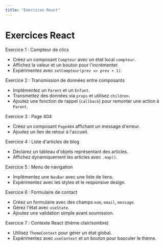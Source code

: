 ```yaml
---
title: "Exercices React"
---
```


# Exercices React

Exercice 1 : Compteur de clics
- Créez un composant `Compteur` avec un état local `compteur`.
- Affichez la valeur et un bouton pour l'incrémenter.
- Expérimentez avec `setCompteur(prev => prev + 1)`.

Exercice 2 : Transmission de données entre composants
- Implémentez un `Parent` et un `Enfant`.
- Transmettez des données via `props` et utilisez `children`.
- Ajoutez une fonction de rappel (`callback`) pour remonter une action à `Parent`.

Exercice 3 : Page 404
- Créez un composant `Page404` affichant un message d'erreur.
- Ajoutez un lien de retour à l'accueil.

Exercice 4 : Liste d'articles de blog
- Déclarez un tableau d'objets représentant des articles.
- Affichez dynamiquement les articles avec `.map()`.

Exercice 5 : Menu de navigation
- Implémentez une `NavBar` avec une liste de liens.
- Expérimentez avec les styles et le responsive design.

Exercice 6 : Formulaire de contact
- Créez un formulaire avec des champs `nom`, `email`, `message`.
- Gérez l'état avec `useState`.
- Ajoutez une validation simple avant soumission.

Exercice 7 : Contexte React (thème clair/sombre)
- Utilisez `ThemeContext` pour gérer un état global.
- Expérimentez avec `useContext` et un bouton pour basculer le thème.

